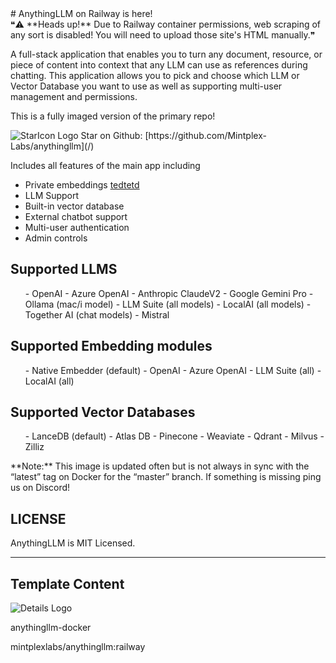 
<div className="h1 first">
  # AnythingLLM on Railway is here!
</div>

<div className="text-italic">
  &#10077;<span className="">&#9888; </span><span className="italic-note">**Heads up!** Due to Railway container permissions, web scraping of any sort is disabled! You will need to upload those site's HTML manually.</span>&#10078;
</div>

<p className="grey-text">
  A full-stack application that enables you to turn any document, resource, or piece of content into context that any LLM can use as references during chatting. This application allows you to pick and choose which LLM or Vector Database you want to use as well as supporting multi-user management and permissions.
</p>

<p className="grey-text">
  This is a fully imaged version of the primary repo!
</p>

<div className="flex gap-1">
  <span className="grey-text flex gap-1 items-center"><img src={StarIcon} alt="StarIcon Logo" className="w-4" /> Star on Github: </span>
  <span className="link-underline">
    [https://github.com/Mintplex-Labs/anythingllm](/)
  </span>
</div>

<p className="grey-text">
  Includes all features of the main app including
</p>

- Private embeddings [tedtetd](https://github.com/Mintplex-Labs)
- LLM Support
- Built-in vector database
- External chatbot support
- Multi-user authentication
- Admin controls
</ul>

<h2>Supported LLMS</h2>

<ul className="grey-text lists">
- OpenAI
- Azure OpenAI
- Anthropic ClaudeV2
- Google Gemini Pro
- Ollama (mac/i model)
- LLM Suite (all models)
- LocalAI (all models)
- Together AI (chat models)
- Mistral
</ul>

<h2>Supported Embedding modules</h2>

<ul className="grey-text lists">
- Native Embedder (default)
- OpenAI
- Azure OpenAI
- LLM Suite (all)
- LocalAI (all)
</ul>

<h2>Supported Vector Databases</h2>

<ul className="grey-text lists">
- LanceDB (default)
- Atlas DB
- Pinecone
- Weaviate
- Qdrant
- Milvus
- Zilliz
</ul>

<p className="grey-text">
  <span className="italic-note">**Note:**</span> This image is updated often but is not always in sync with the <q className="text-white">latest</q> tag on Docker for the <q className="text-white">master</q> branch. If something is missing ping us on Discord!
</p>

<h2>LICENSE</h2>

<div className="grey-text text">AnythingLLM is MIT Licensed.</div>

<hr className="hr" />

<h2>Template Content</h2>

<div className="mt-[40px] px-5 py-5 flex gap-[10px] max-w-[750px] items-center rounded-[7px] bg-card-color">
  <div className="flex justify-center items-center rounded-[7px] p-2 w-[38px] h-[38px] bg-background">
    <img src={Cube} alt="Details Logo" />
  </div>    
  <div>
    <p className="font-normal text-base text-white">anythingllm-docker</p>
    <p className="font-normal text-tiny text-description-color">
      mintplexlabs/anythingllm:railway
    </p>
  </div>
</div>
